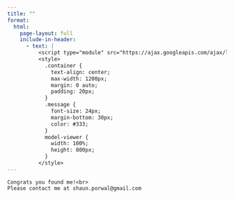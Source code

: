 ```yaml
---
title: ""
format: 
  html:
    page-layout: full
    include-in-header:
      - text: |
          <script type="module" src="https://ajax.googleapis.com/ajax/libs/model-viewer/3.4.0/model-viewer.min.js"></script>
          <style>
            .container {
              text-align: center;
              max-width: 1200px;
              margin: 0 auto;
              padding: 20px;
            }
            .message {
              font-size: 24px;
              margin-bottom: 30px;
              color: #333;
            }
            model-viewer {
              width: 100%;
              height: 800px;
            }
          </style>
---
```


<div class="container">
  <div class="message">
    Congrats you found me!<br>
    Please contact me at shaun.porwal@gmail.com
  </div>
  <model-viewer
      src="nft_monkey.glb"
      camera-controls
      auto-rotate
      shadow-intensity="1"
      exposure="1">
  </model-viewer>
</div> 